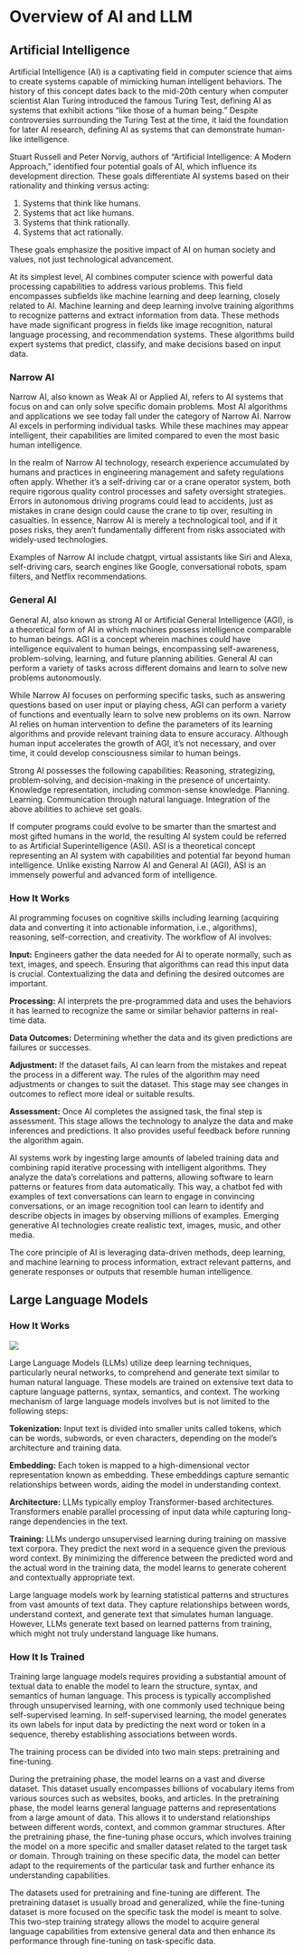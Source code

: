 # Overview of AI and LLM

## Artificial Intelligence

Artificial Intelligence (AI) is a captivating field in computer science that aims to create systems capable of mimicking human intelligent behaviors. The history of this concept dates back to the mid-20th century when computer scientist Alan Turing introduced the famous Turing Test, defining AI as systems that exhibit actions "like those of a human being." Despite controversies surrounding the Turing Test at the time, it laid the foundation for later AI research, defining AI as systems that can demonstrate human-like intelligence.

Stuart Russell and Peter Norvig, authors of "Artificial Intelligence: A Modern Approach," identified four potential goals of AI, which influence its development direction. These goals differentiate AI systems based on their rationality and thinking versus acting:

1.  Systems that think like humans.
2.  Systems that act like humans.
3.  Systems that think rationally.
4.  Systems that act rationally.

These goals emphasize the positive impact of AI on human society and values, not just technological advancement.

At its simplest level, AI combines computer science with powerful data processing capabilities to address various problems. This field encompasses subfields like machine learning and deep learning, closely related to AI. Machine learning and deep learning involve training algorithms to recognize patterns and extract information from data. These methods have made significant progress in fields like image recognition, natural language processing, and recommendation systems. These algorithms build expert systems that predict, classify, and make decisions based on input data.

### Narrow AI

Narrow AI, also known as Weak AI or Applied AI, refers to AI systems that focus on and can only solve specific domain problems. Most AI algorithms and applications we see today fall under the category of Narrow AI. Narrow AI excels in performing individual tasks. While these machines may appear intelligent, their capabilities are limited compared to even the most basic human intelligence.

In the realm of Narrow AI technology, research experience accumulated by humans and practices in engineering management and safety regulations often apply. Whether it's a self-driving car or a crane operator system, both require rigorous quality control processes and safety oversight strategies. Errors in autonomous driving programs could lead to accidents, just as mistakes in crane design could cause the crane to tip over, resulting in casualties. In essence, Narrow AI is merely a technological tool, and if it poses risks, they aren't fundamentally different from risks associated with widely-used technologies.

Examples of Narrow AI include chatgpt, virtual assistants like Siri and Alexa, self-driving cars, search engines like Google, conversational robots, spam filters, and Netflix recommendations.

### General AI

General AI, also known as strong AI or Artificial General Intelligence (AGI), is a theoretical form of AI in which machines possess intelligence comparable to human beings. AGI is a concept wherein machines could have intelligence equivalent to human beings, encompassing self-awareness, problem-solving, learning, and future planning abilities. General AI can perform a variety of tasks across different domains and learn to solve new problems autonomously.

While Narrow AI focuses on performing specific tasks, such as answering questions based on user input or playing chess, AGI can perform a variety of functions and eventually learn to solve new problems on its own. Narrow AI relies on human intervention to define the parameters of its learning algorithms and provide relevant training data to ensure accuracy. Although human input accelerates the growth of AGI, it's not necessary, and over time, it could develop consciousness similar to human beings.

Strong AI possesses the following capabilities: Reasoning, strategizing, problem-solving, and decision-making in the presence of uncertainty. Knowledge representation, including common-sense knowledge. Planning. Learning. Communication through natural language. Integration of the above abilities to achieve set goals.

If computer programs could evolve to be smarter than the smartest and most gifted humans in the world, the resulting AI system could be referred to as Artificial Superintelligence (ASI). ASI is a theoretical concept representing an AI system with capabilities and potential far beyond human intelligence. Unlike existing Narrow AI and General AI (AGI), ASI is an immensely powerful and advanced form of intelligence.

### How It Works

AI programming focuses on cognitive skills including learning (acquiring data and converting it into actionable information, i.e., algorithms), reasoning, self-correction, and creativity. The workflow of AI involves:

**Input:** Engineers gather the data needed for AI to operate normally, such as text, images, and speech. Ensuring that algorithms can read this input data is crucial. Contextualizing the data and defining the desired outcomes are important.

**Processing:** AI interprets the pre-programmed data and uses the
behaviors it has learned to recognize the same or similar behavior
patterns in real-time data.

**Data Outcomes:** Determining whether the data and its given
predictions are failures or successes.

**Adjustment:** If the dataset fails, AI can learn from the mistakes and repeat the process in a different way. The rules of the algorithm may need adjustments or changes to suit the dataset. This stage may see changes in outcomes to reflect more ideal or suitable results.

**Assessment:** Once AI completes the assigned task, the final step is assessment. This stage allows the technology to analyze the data and make inferences and predictions. It also provides useful feedback before running the algorithm again.

AI systems work by ingesting large amounts of labeled training data and combining rapid iterative processing with intelligent algorithms. They analyze the data's correlations and patterns, allowing software to learn patterns or features from data automatically. This way, a chatbot fed with examples of text conversations can learn to engage in convincing conversations, or an image recognition tool can learn to identify and describe objects in images by observing millions of examples. Emerging generative AI technologies create realistic text, images, music, and other media.

The core principle of AI is leveraging data-driven methods, deep
learning, and machine learning to process information, extract relevant patterns, and generate responses or outputs that resemble human intelligence.

## Large Language Models

### How It Works

![](lm.png)

Large Language Models (LLMs) utilize deep learning techniques, particularly neural networks, to comprehend and generate text similar to human natural language. These models are trained on extensive text data to capture language patterns, syntax, semantics, and context. The working mechanism of large language models involves but is not limited to the following steps:

**Tokenization:** Input text is divided into smaller units called
tokens, which can be words, subwords, or even characters, depending on the model's architecture and training data.

**Embedding:** Each token is mapped to a high-dimensional vector
representation known as embedding. These embeddings capture semantic relationships between words, aiding the model in understanding context.

**Architecture:** LLMs typically employ Transformer-based architectures. Transformers enable parallel processing of input data while capturing long-range dependencies in the text.

**Training:** LLMs undergo unsupervised learning during training on
massive text corpora. They predict the next word in a sequence given the previous word context. By minimizing the difference between the predicted word and the actual word in the training data, the model learns to generate coherent and contextually appropriate text.

Large language models work by learning statistical patterns and
structures from vast amounts of text data. They capture relationships between words, understand context, and generate text that simulates human language. However, LLMs generate text based on learned patterns from training, which might not truly understand language like humans.

### How It Is Trained

Training large language models requires providing a substantial amount of textual data to enable the model to learn the structure, syntax, and semantics of human language. This process is typically accomplished through unsupervised learning, with one commonly used technique being self-supervised learning. In self-supervised learning, the model generates its own labels for input data by predicting the next word or token in a sequence, thereby establishing associations between words.

The training process can be divided into two main steps: pretraining and fine-tuning.

During the pretraining phase, the model learns on a vast and diverse dataset. This dataset usually encompasses billions of vocabulary items from various sources such as websites, books, and articles. In the pretraining phase, the model learns general language patterns and representations from a large amount of data. This allows it to understand relationships between different words, context, and common grammar structures. After the pretraining phase, the fine-tuning phase occurs, which involves training the model on a more specific and smaller dataset related to the target task or domain. Through training on these specific data, the model can better adapt to the requirements of the particular task and further enhance its understanding capabilities.

The datasets used for pretraining and fine-tuning are different. The
pretraining dataset is usually broad and generalized, while the fine-tuning dataset is more focused on the specific task the model is meant to solve. This two-step training strategy allows the model to acquire general language capabilities from extensive general data and then enhance its performance through fine-tuning on task-specific data.
